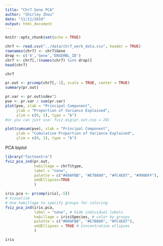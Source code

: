```yaml
---
title: "Chr7 Gene PCA"
author: "Shirley Zhou"
date: "11/11/2019"
output: html_document
---
```


```r
knitr::opts_chunk$set(echo = TRUE)
```



```r
chr7 <- read.csv("../data/chr7_work_data.csv", header = TRUE)
rownames(chr7) <- chr7$Gene
drop <- c('X','Gene','ENSEMBL_ID')
chr7 <- chr7[,!(names(chr7) %in% drop)]
head(chr7)
```

```r
chr7
```

```r
pr.out <- prcomp(chr7[,-1], scale = TRUE, center = TRUE)
summary(pr.out)
```


```r
pr.var <- pr.out$sdev^2
pve <- pr.var / sum(pr.var)
plot(pve, xlab = "Principal Component",
     ylab = "Proportion of Variance Explained",
     ylim = c(0, 1), type = "b")
#or you can just use: fviz_eig(pr.out,ncp = 20)

plot(cumsum(pve), xlab = "Principal Component",
     ylab = "Cumulative Proportion of Variance Explained",
     ylim = c(0, 1), type = "b")
```


PCA biplot
```r
library("factoextra")
fviz_pca_ind(pr.out,
             habillage = chr7$type,
             label = "none",
             palette = c("#00AFBB", "#E7B800", "#FC4E07", "#9900FF"),
             addEllipses=TRUE
             )
```


```r
iris.pca <- prcomp(iris[,-5])
# Visualize
# Use habillage to specify groups for coloring
fviz_pca_ind(iris.pca,
             label = "none", # hide individual labels
             habillage = iris$Species, # color by groups
             palette = c("#00AFBB", "#E7B800", "#FC4E07"),
             addEllipses = TRUE # Concentration ellipses
             )
```

```r
iris
```